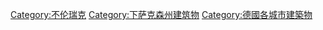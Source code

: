 [[Category:不伦瑞克|Category:不伦瑞克]]
[[Category:下萨克森州建筑物|Category:下萨克森州建筑物]]
[[Category:德國各城市建築物|Category:德國各城市建築物]]